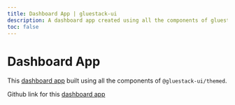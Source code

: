 ```yaml
---
title: Dashboard App | gluestack-ui
description: A dashboard app created using all the components of gluestack-ui
toc: false
---
```



<Meta title="ui/Guides/Resources/Dashboard App" />

# Dashboard App

This [dashboard app](https://ui-kitchensink.gluestack.io/) built using all the components of `@gluestack-ui/themed`.

<Responsiveness />

Github link for this [dashboard app](https://github.com/gluestack/ui-examples)

